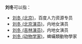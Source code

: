 '''刘冬'''可以指：
*[[刘冬_(北京)|刘冬 (北京)]]，百度人力资源专员
*[[刘冬_(北京演员)|刘冬 (北京演员)]]，内地女演员
*[[刘冬_(吉林演员)|刘冬 (吉林演员)]]，内地女演员
*[[刘冬_(动物学家)|刘冬 (动物学家)]]，蜱蟎類動物學家
{{disambig|dong|cat=二字刘姓人名消歧义}}